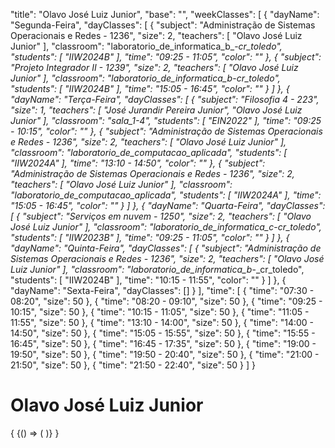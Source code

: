 
  "title": "Olavo José Luiz Junior",
  "base": "",
  "weekClasses": [
    {
      "dayName": "Segunda-Feira",
      "dayClasses": [
        {
          "subject": "Administração de Sistemas Operacionais e Redes - 1236",
          "size": 2,
          "teachers": [
            "Olavo José Luiz Junior"
          ],
          "classroom": "laboratorio_de_informatica_b_-_cr_toledo",
          "students": [
            "IIW2024B"
          ],
          "time": "09:25 - 11:05",
          "color": ""
        },
        {
          "subject": "Projeto Integrador II - 1239",
          "size": 2,
          "teachers": [
            "Olavo José Luiz Junior"
          ],
          "classroom": "laboratorio_de_informatica_b_-_cr_toledo",
          "students": [
            "IIW2024B"
          ],
          "time": "15:05 - 16:45",
          "color": ""
        }
      ]
    },
    {
      "dayName": "Terça-Feira",
      "dayClasses": [
        {
          "subject": "Filosofia 4 - 223",
          "size": 1,
          "teachers": [
            "José Jurandir Pereira Junior",
            "Olavo José Luiz Junior"
          ],
          "classroom": "sala_1-4",
          "students": [
            "EIN2022"
          ],
          "time": "09:25 - 10:15",
          "color": ""
        },
        {
          "subject": "Administração de Sistemas Operacionais e Redes - 1236",
          "size": 2,
          "teachers": [
            "Olavo José Luiz Junior"
          ],
          "classroom": "laboratorio_de_computacao_aplicada",
          "students": [
            "IIW2024A"
          ],
          "time": "13:10 - 14:50",
          "color": ""
        },
        {
          "subject": "Administração de Sistemas Operacionais e Redes - 1236",
          "size": 2,
          "teachers": [
            "Olavo José Luiz Junior"
          ],
          "classroom": "laboratorio_de_computacao_aplicada",
          "students": [
            "IIW2024A"
          ],
          "time": "15:05 - 16:45",
          "color": ""
        }
      ]
    },
    {
      "dayName": "Quarta-Feira",
      "dayClasses": [
        {
          "subject": "Serviços em nuvem - 1250",
          "size": 2,
          "teachers": [
            "Olavo José Luiz Junior"
          ],
          "classroom": "laboratorio_de_informatica_c_-_cr_toledo",
          "students": [
            "IIW2023B"
          ],
          "time": "09:25 - 11:05",
          "color": ""
        }
      ]
    },
    {
      "dayName": "Quinta-Feira",
      "dayClasses": [
        {
          "subject": "Administração de Sistemas Operacionais e Redes - 1236",
          "size": 2,
          "teachers": [
            "Olavo José Luiz Junior"
          ],
          "classroom": "laboratorio_de_informatica_b_-_cr_toledo",
          "students": [
            "IIW2024B"
          ],
          "time": "10:15 - 11:55",
          "color": ""
        }
      ]
    },
    {
      "dayName": "Sexta-Feira",
      "dayClasses": []
    }
  ],
  "time": [
    {
      "time": "07:30 - 08:20",
      "size": 50
    },
    {
      "time": "08:20 - 09:10",
      "size": 50
    },
    {
      "time": "09:25 - 10:15",
      "size": 50
    },
    {
      "time": "10:15 - 11:05",
      "size": 50
    },
    {
      "time": "11:05 - 11:55",
      "size": 50
    },
    {
      "time": "13:10 - 14:00",
      "size": 50
    },
    {
      "time": "14:00 - 14:50",
      "size": 50
    },
    {
      "time": "15:05 - 15:55",
      "size": 50
    },
    {
      "time": "15:55 - 16:45",
      "size": 50
    },
    {
      "time": "16:45 - 17:35",
      "size": 50
    },
    {
      "time": "19:00 - 19:50",
      "size": 50
    },
    {
      "time": "19:50 - 20:40",
      "size": 50
    },
    {
      "time": "21:00 - 21:50",
      "size": 50
    },
    {
      "time": "21:50 - 22:40",
      "size": 50
    }
  ]
}

# Olavo José Luiz Junior

<div>
  {
    <BrowserOnly>
      {() => (
        <Grid
          title={data.title}
          weekClasses={data.weekClasses}
          time={data.time}
        />
      )}
    </BrowserOnly>
  }
</div>

